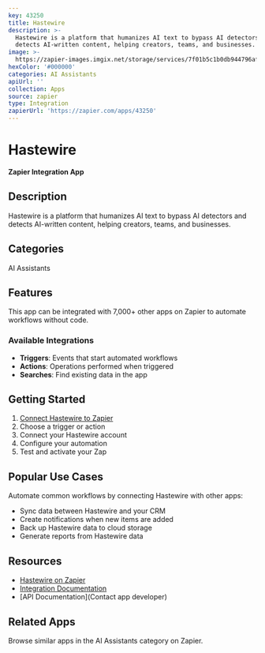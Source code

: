 ```yaml
---
key: 43250
title: Hastewire
description: >-
  Hastewire is a platform that humanizes AI text to bypass AI detectors and
  detects AI-written content, helping creators, teams, and businesses.
image: >-
  https://zapier-images.imgix.net/storage/services/7f01b5c1b0db944796af58891d2fd047.png?auto=format%2Ccompress&ixlib=python-3.0.0&q=50
hexColor: '#000000'
categories: AI Assistants
apiUrl: ''
collection: Apps
source: zapier
type: Integration
zapierUrl: 'https://zapier.com/apps/43250'
---
```

# Hastewire

**Zapier Integration App**

## Description

Hastewire is a platform that humanizes AI text to bypass AI detectors and detects AI-written content, helping creators, teams, and businesses.

## Categories

AI Assistants

## Features

This app can be integrated with 7,000+ other apps on Zapier to automate workflows without code.

### Available Integrations

- **Triggers**: Events that start automated workflows
- **Actions**: Operations performed when triggered
- **Searches**: Find existing data in the app

## Getting Started

1. [Connect Hastewire to Zapier](https://zapier.com/apps/43250)
2. Choose a trigger or action
3. Connect your Hastewire account
4. Configure your automation
5. Test and activate your Zap

## Popular Use Cases

Automate common workflows by connecting Hastewire with other apps:

- Sync data between Hastewire and your CRM
- Create notifications when new items are added
- Back up Hastewire data to cloud storage
- Generate reports from Hastewire data

## Resources

- [Hastewire on Zapier](https://zapier.com/apps/43250)
- [Integration Documentation](https://zapier.com/apps/43250/integrations)
- [API Documentation](Contact app developer)

## Related Apps

Browse similar apps in the AI Assistants category on Zapier.
